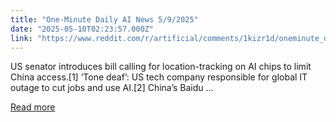 ```yaml
---
title: "One-Minute Daily AI News 5/9/2025"
date: "2025-05-10T02:23:57.000Z"
link: "https://www.reddit.com/r/artificial/comments/1kizr1d/oneminute_daily_ai_news_592025/"
---
```


US senator introduces bill calling for location-tracking on AI chips to limit China access.[1]
 ‘Tone deaf’: US tech company responsible for global IT outage to cut jobs and use AI.[2]
 China’s Baidu ...

[Read more](https://www.reddit.com/r/artificial/comments/1kizr1d/oneminute_daily_ai_news_592025/)
